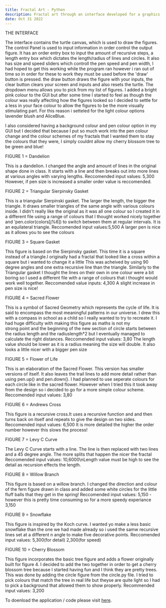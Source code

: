```yaml
---
title: Fractal Art - Python
description: Fractal art through an interface developed for a graphics for digital media module using Turtle Graphics 
date: Oct 31 2022
---
```

THE INTERFACE

The interface contains the turtle canvas, which is used to draw the figures.
The control Panel is used to input information in order control the output 
figure. It has an order entry box to input the amount of recursive steps,
a length entry box which dictates the length/radius of lines and circles.
It also has size and speed sliders which controll the pen speed and pen width,
I had hoped to get this working while the program ran however i ran out of time
so in order for these to work they must be used before the 'draw' button
is pressed.
the draw button draws the figure with your inputs, the clear button clears your
screen and inputs and also resets the turtle. 
The dropdown menu allows you to pick from my list of figures.
I added a bright pink colour to the GUI but after some time I started to feel 
as though the colour was really affecting how the figures looked so I decided 
to settle for a less in your face colour to allow the figures to be the more 
visually stimulating part. For this reason i setteled for the light colour 
options lavender blush and AliceBlue.

I also considered having a background colour and pen colour option in my GUI
but I decided that because I put so much work into the pen colour change and 
the colour schemes of my fractals that I wanted them to stay the colours that
they were, I simply couldnt allow my cherry blossom tree to be green and blue!

FIGURE 1 = Dandelion

This is a dandelion. I changed the angle and amount of lines in the original 
shape done in class.
It starts with a line and then breaks out into more lines at various angles 
with varying lengths. Reccomended input values: 5,300 
However, if pen size is increased a smaller order value is reccomended.


FIGURE 2 = Triangular Sierpinsky Gasket

This is a triangular Sierpinski gasket.
The larger the length, the bigger the triangle. It draws smaller triangles of 
the same angle with various colours inside. 
I didn't really like the original as it was all one colour so I created it in 
a different file using a range of colours that I thought worked nicely together
and 'pen.color(colors[j%6]) to switch between them at regular intervals.
It is an equilateral triangle. 
Reccomended input values:5,500
A larger pen is nice as it allows you to see the colours


FIGURE 3 = Square Gasket

This figure is based on the Sierpinsky gasket. This time it is a square
instead of a triangle.I originally had a fractal that  looked like a cross 
within a square but i wanted to change it a little This was acheived by using 
90 degree angles and one extra recursive line than the triangle. 
Similarly to the Triangular gasket I thought the lines on their own in one 
colour were a bit boring so I used a different file with a range of colours 
that i thought would work well together.
Reccomended value inputs: 4,300 A slight increase in pen size is nice!


FIGURE 4 = Sacred Flower 

This is a symbol of Sacred Geometry which represents the cycle of life.
It is said to encompass the most meaningful patterns in our universe.
I drew this with a compass in school as a child so I really wanted to try to 
recreate it. I had huge difficulty with making this figure as maths is not my  
strong point and the beginning of the new section  of circle starts between the
radius length and the radiuslength*2 but I eventually managed to calculate the 
right distances. 
Reccomended input values: 3,80 The length value should be lower as it is a 
radius meaning the size will double.
It also looks a little nicer with a bigger pen size


FIGURE 5 = Flower of Life

This is an elaboration of the Sacred Flower. This version has smaller versions 
of itself. It also leaves the trail lines to add more detail rather than using
pen.up() and pen.down(). I had planned to use seperate colours for each circle
like in the sacred flower. However when I tried this it took away from the 
design so i decided to go for a more simple colour scheme. 
Reccomended input values: 3,80

FIGURE 6 = Andrews Cross

This figure is a recursive cross.It uses a recursive function and and 
then turns back on itself and repeats to give the design on two sides.
Reccomended input values: 6,500 
It is more detailed the higher the order number however this slows the process!

FIGURE 7 = Levy C Curve

The Levy C Curve starts with a line. 
The line is then replaced with two lines and a 45 degree angle.
The more splits that happen the nicer the fractal 
Reccomended input values: 10,6000\nLength value must be high to see the 
detail as recursion effects the length.


FIGURE 8 = Willow Branch

This figure is based on a willow branch. 
I changed the direction and colour of the fern figure drawn in class and 
added some white circles for the little fluff balls that they get in the 
spring! 
Reccomended input values: 5,150 - however this is pretty time consuming so for
a more speedy experiance 3,150


FIGURE 9 = Snowflake

This figure is inspired by the Koch curve. 
I wanted yo make a less basic snowflake than the one we had made already 
so i used the samw recursive lines set at a different n angle to make five 
decorative points. 
Reccomended input values: 5,300(for detail) 2,300(for speed)


FIGURE 10 = Cherry Blossom

This figure incorporates the basic tree figure and adds a flower originally 
built for figure 4. I decided to add the two together in order to get a cherry 
blossom tree because I started having fun and I think they are pretty trees. 
This was done by adding the circle figure from the circle.py file. I tried
to pick colours that match the tree in real life but theyse are quite light so 
I had to pick a background that allowed them to show properly.
Recommended input values: 3,200

To doenload the application / code please visit [here](https://github.com/Melxnie98/TurtleGraphicsFractals/tree/main).
